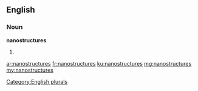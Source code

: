 ==English==

===Noun===
'''nanostructures'''

# {{plural of|[[nanostructure]]}}

[[Category:English plurals]]

[[ar:nanostructures]]
[[fr:nanostructures]]
[[ku:nanostructures]]
[[mg:nanostructures]]
[[my:nanostructures]]